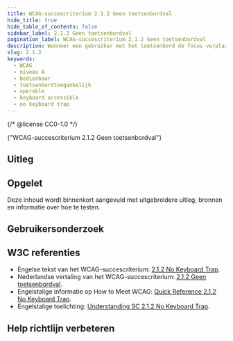 ```yaml
---
title: WCAG-succescriterium 2.1.2 Geen toetsenbordval
hide_title: true
hide_table_of_contents: false
sidebar_label: 2.1.2 Geen toetsenbordval
pagination_label: WCAG-succescriterium 2.1.2 Geen toetsenbordval
description: Wanneer een gebruiker met het toetsenbord de focus verplaatst naar een deel van de pagina, dan moet deze ook weer weg kunnen gaan met het toetsenbord. De gebruiker kan daarvoor bijvoorbeeld de Tab-toets, Escape-toets of de pijltjestoetsen gebruiken. Zo niet, beschrijf dan met welke toets het wel kan.
slug: 2.1.2
keywords:
  - WCAG
  - niveau A
  - bedienbaar
  - toetsenbordtoegankelijk
  - operable
  - keyboard accessible
  - no keyboard trap
---
```


{/* @license CC0-1.0 */}


<WcagHeadingGroup level={1} conformanceLevel="Niveau A">
  {"WCAG-succescriterium 2.1.2 Geen toetsenbordval"}
</WcagHeadingGroup>

## Uitleg

<Summary />

## Opgelet

Deze inhoud wordt binnenkort aangevuld met uitgebreidere uitleg, bronnen en informatie over hoe te testen.

## Gebruikersonderzoek

<CTAGebruikersonderzoek />

## W3C referenties

- Engelse tekst van het WCAG-succescriterium: [<span lang="en">2.1.2 No Keyboard Trap</span>](https://www.w3.org/TR/WCAG22/#content-on-hover-or-focus).
- Nederlandse vertaling van het WCAG-succescriterium: [2.1.2 Geen toetsenbordval](https://www.w3.org/Translations/WCAG22-nl/#geen-toetsenbordval).
- Engelstalige informatie op <span lang="en">How to Meet WCAG</span>: [<span lang="en">Quick Reference 2.1.2 No Keyboard Trap</span>](https://www.w3.org/WAI/WCAG22/quickref/#content-on-hover-or-focus).
- Engelstalige toelichting: [<span lang="en">Understanding SC 2.1.2 No Keyboard Trap</span>](https://www.w3.org/WAI/WCAG22/Understanding/content-on-hover-or-focus.html).

<SpotlightSection>
  <Markdown omitH1 headinglevel={3}>
    <Disclaimer />
  </Markdown>
</SpotlightSection>

## Help richtlijn verbeteren

<Markdown omitH1 headinglevel={3}>
  <WCAGFooterInfo />
</Markdown>
